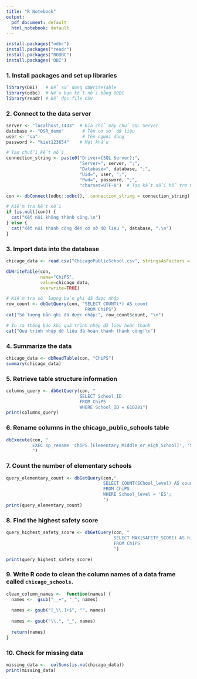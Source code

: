 ---
title: "R Notebook"
output:
  pdf_document: default
  html_notebook: default
---

```{r}
install.packages("odbc")
install.packages("readr")
install.packages("RODBC")
install.packages('DBI')
```

### 1. Install packages and set up libraries

```{r}
library(DBI)   # Để sử dụng dbWriteTable
library(odbc)  # Nếu bạn kết nối bằng ODBC
library(readr) # Để đọc file CSV
```

### 2. Connect to the data server

```{r}
server <- "localhost,1433"  # Địa chỉ máy chủ SQL Server
database <- "DSR_demo"       # Tên cơ sở dữ liệu
user <- "sa"                 # Tên người dùng
password <- "kiet123654"    # Mật khẩu

# Tạo chuỗi kết nối
connection_string <- paste0("Driver={SQL Server};",
                            "Server=", server, ";",
                            "Database=", database, ";",
                            "Uid=", user, ";",
                            "Pwd=", password, ";",
                            "charset=UTF-8")  # Tạo kết nối hỗ trợ Unicode
```

```{r}
con <- dbConnect(odbc::odbc(), .connection_string = connection_string)

# Kiểm tra kết nối
if (is.null(con)) {
  cat("Kết nối không thành công.\n")
} else {
  cat("Kết nối thành công đến cơ sở dữ liệu ", database, ".\n")
}
```

### 3. Import data into the database

```{r}
chicago_data <- read.csv("ChicagoPublicSchool.csv", stringsAsFactors = FALSE)

dbWriteTable(con,
             name="ChiPS",
             value=chicago_data,
             overwrite=TRUE)
```

```{r}
# Kiểm tra số lượng bản ghi đã được nhập
row_count <- dbGetQuery(con, "SELECT COUNT(*) AS count 
                              FROM ChiPS")
cat("Số lượng bản ghi đã được nhập:", row_count$count, "\n")

# In ra thông báo khi quá trình nhập dữ liệu hoàn thành
cat("Quá trình nhập dữ liệu đã hoàn thành thành công!\n")
```

### 4. Summarize the data

```{r}
chicago_data <- dbReadTable(con, "ChiPS")
summary(chicago_data)
```

### 5. Retrieve table structure information

```{r}
columns_query <- dbGetQuery(con, "
                            SELECT School_ID
                            FROM ChiPS
                            WHERE School_ID = 610281")
print(columns_query)
```

### 6. Rename columns in the chicago_public_schools table

```{r}
dbExecute(con, "
          EXEC sp_rename 'ChiPS.[Elementary_Middle_or_High_School]', 'School_level', 'COLUMN';
          ")
```

### 7. Count the number of elementary schools

```{r}
query_elementary_count <- dbGetQuery(con,"
                                     SELECT COUNT(SChool_level) AS count
                                     FROM ChiPS
                                     WHERE School_level = 'ES';
                                     ")
print(query_elementary_count)
```

### 8. Find the highest safety score

```{r}
query_highest_safety_score <- dbGetQuery(con, "
                                         SELECT MAX(SAFETY_SCORE) AS highest_safety_score 
                                         FROM ChiPS
                                         ") 

print(query_highest_safety_score)
```

### 9. Write R code to clean the column names of a data frame called `chicago_schools`. 

```{r}
clean_column_names <-  function(names) {
  names <-  gsub("__+", "_", names)
  
  names <- gsub("[_\\.]+$", "", names)
  
  names <- gsub("\\.", "_", names)
  
  return(names)
}
```

### 10. Check for missing data

```{r}
missing_data <-  colSums(is.na(chicago_data))
print(missing_data)
```
